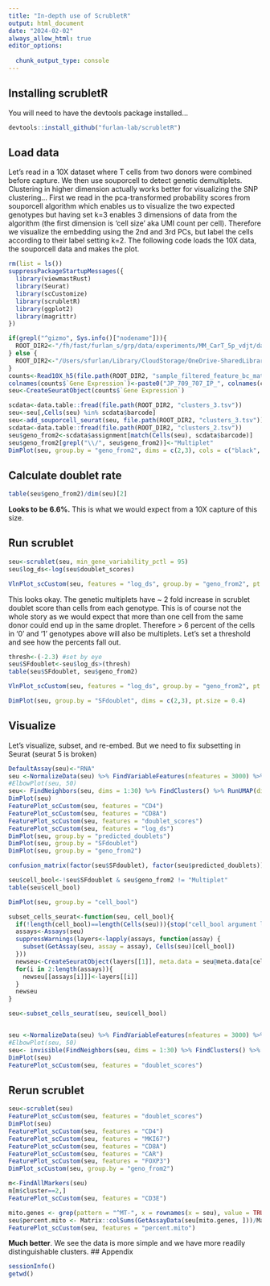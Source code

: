 ```yaml
---
title: "In-depth use of ScrubletR"
output: html_document
date: "2024-02-02"
always_allow_html: true
editor_options: 
  
  chunk_output_type: console
---
```


## Installing scrubletR

You will need to have the devtools package installed...

```r
devtools::install_github("furlan-lab/scrubletR")
```


## Load data

Let's read in a 10X dataset where T cells from two donors were combined before capture.  We then use souporcell to detect genetic demultiplets.  Clustering in higher dimension actually works better for visualizing the SNP clustering...  First we read in the pca-transformed probability scores from souporcell algorithm which enables us to visualize the two expected genotypes but having set k=3 enables 3 dimensions of data from the algorithm (the first dimension is 'cell size' aka UMI count per cell).  Therefore we visualize the embedding using the 2nd and 3rd PCs, but label the cells according to their label setting k=2.  The following code loads the 10X data, the souporcell data and makes the plot.

```r
rm(list = ls())
suppressPackageStartupMessages({
  library(viewmastRust)
  library(Seurat)
  library(scCustomize)
  library(scrubletR)
  library(ggplot2)
  library(magrittr)
})

if(grepl("^gizmo", Sys.info()["nodename"])){
  ROOT_DIR2<-"/fh/fast/furlan_s/grp/data/experiments/MM_CarT_5p_vdjt/data/SNF"
} else {
  ROOT_DIR2<-"/Users/sfurlan/Library/CloudStorage/OneDrive-SharedLibraries-FredHutchinsonCancerCenter/Furlan_Lab - General/experiments/MM_CART/SNF"
}
counts<-Read10X_h5(file.path(ROOT_DIR2, "sample_filtered_feature_bc_matrix.h5"))
colnames(counts$`Gene Expression`)<-paste0("JP_709_707_IP_", colnames(counts$`Gene Expression`))
seu<-CreateSeuratObject(counts$`Gene Expression`)

scdata<-data.table::fread(file.path(ROOT_DIR2, "clusters_3.tsv"))
seu<-seu[,Cells(seu) %in% scdata$barcode]
seu<-add_souporcell_seurat(seu, file.path(ROOT_DIR2, "clusters_3.tsv"))
scdata<-data.table::fread(file.path(ROOT_DIR2, "clusters_2.tsv"))
seu$geno_from2<-scdata$assignment[match(Cells(seu), scdata$barcode)]
seu$geno_from2[grepl("\\/", seu$geno_from2)]<-"Multiplet"
DimPlot(seu, group.by = "geno_from2", dims = c(2,3), cols = c("black", "grey", "red"))+ggtitle("Souporcell data (overclustered)")


```


## Calculate doublet rate
```r
table(seu$geno_from2)/dim(seu)[2]
```

**Looks to be 6.6%.**  This is what we would expect from a 10X capture of this size.

## Run scrublet

```r

seu<-scrublet(seu, min_gene_variability_pctl = 95)
seu$log_ds<-log(seu$doublet_scores)

VlnPlot_scCustom(seu, features = "log_ds", group.by = "geno_from2", pt.size = 0)


```

This looks okay.  The genetic multiplets have ~ 2 fold increase in scrublet doublet score than cells from each genotype.  This is of course not the whole story as we would expect that more than one cell from the same donor could end up in the same droplet.  Therefore > 6 percent of the cells in '0' and '1' genotypes above will also be multiplets.  Let's set a threshold and see how the percents fall out.

```r
thresh<-(-2.3) #set by eye
seu$SFdoublet<-seu$log_ds>(thresh)
table(seu$SFdoublet, seu$geno_from2)

VlnPlot_scCustom(seu, features = "log_ds", group.by = "geno_from2", pt.size = 0)+geom_hline(yintercept = thresh)
```

```r
DimPlot(seu, group.by = "SFdoublet", dims = c(2,3), pt.size = 0.4)
```


## Visualize

Let's visualize, subset, and re-embed.  But we need to fix subsetting in Seurat (seurat 5 is broken)
```r
DefaultAssay(seu)<-"RNA"
seu <-NormalizeData(seu) %>% FindVariableFeatures(nfeatures = 3000) %>% ScaleData() %>% RunPCA(npcs = 50)
#ElbowPlot(seu, 50) 
seu<- FindNeighbors(seu, dims = 1:30) %>% FindClusters() %>% RunUMAP(dims = 1:30)
DimPlot(seu)
FeaturePlot_scCustom(seu, features = "CD4")
FeaturePlot_scCustom(seu, features = "CD8A")
FeaturePlot_scCustom(seu, features = "doublet_scores")
FeaturePlot_scCustom(seu, features = "log_ds")
DimPlot(seu, group.by = "predicted_doublets")
DimPlot(seu, group.by = "SFdoublet")
DimPlot(seu, group.by = "geno_from2")

confusion_matrix(factor(seu$SFdoublet), factor(seu$predicted_doublets)) #pretty good!!

seu$cell_bool<-!seu$SFdoublet & seu$geno_from2 != "Multiplet"
table(seu$cell_bool)

DimPlot(seu, group.by = "cell_bool")

subset_cells_seurat<-function(seu, cell_bool){
  if(!length(cell_bool)==length(Cells(seu))){stop("cell_bool argument length does not match the number of cells in Seurat object")}
  assays<-Assays(seu)
  suppressWarnings(layers<-lapply(assays, function(assay) {
    subset(GetAssay(seu, assay = assay), Cells(seu)[cell_bool]) 
  }))
  newseu<-CreateSeuratObject(layers[[1]], meta.data = seu@meta.data[cell_bool,])
  for(i in 2:length(assays)){
    newseu[[assays[i]]]<-layers[[i]]
  }
  newseu
}

seu<-subset_cells_seurat(seu, seu$cell_bool)


seu <-NormalizeData(seu) %>% FindVariableFeatures(nfeatures = 3000) %>% ScaleData() %>% RunPCA(npcs = 50)
#ElbowPlot(seu, 50) 
seu<- invisible(FindNeighbors(seu, dims = 1:30) %>% FindClusters() %>% RunUMAP(dims = 1:30))
DimPlot(seu)
FeaturePlot_scCustom(seu, features = "doublet_scores")

```


## Rerun scrublet


```r
seu<-scrublet(seu)
FeaturePlot_scCustom(seu, features = "doublet_scores")
DimPlot(seu)
FeaturePlot_scCustom(seu, features = "CD4")
FeaturePlot_scCustom(seu, features = "MKI67")
FeaturePlot_scCustom(seu, features = "CD8A")
FeaturePlot_scCustom(seu, features = "CAR")
FeaturePlot_scCustom(seu, features = "FOXP3")
DimPlot_scCustom(seu, group.by = "geno_from2")

m<-FindAllMarkers(seu)
m[m$cluster==2,]
FeaturePlot_scCustom(seu, features = "CD3E")

mito.genes <- grep(pattern = "^MT-", x = rownames(x = seu), value = TRUE)
seu$percent.mito <- Matrix::colSums(GetAssayData(seu[mito.genes, ]))/Matrix::colSums(GetAssayData(seu))
FeaturePlot_scCustom(seu, features = "percent.mito")
```

**Much better**. We see the data is more simple and we have more readily distinguishable clusters.
## Appendix
```r
sessionInfo()
getwd()
```
